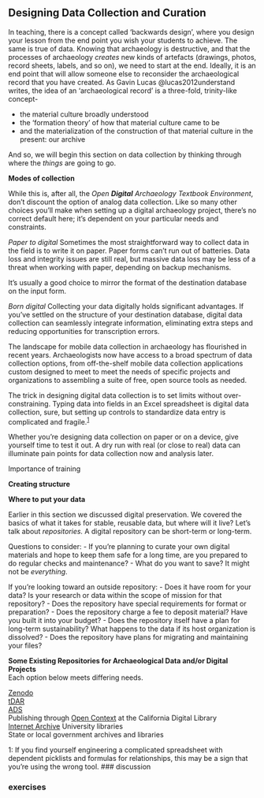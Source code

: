 ## Designing Data Collection and Curation

In teaching, there is a concept called 'backwards design', where you design your lesson from the end point you wish your students to achieve. The same is true of data. Knowing that archaeology is destructive, and that the processes of archaeology _creates_ new kinds of artefacts (drawings, photos, record sheets, labels, and so on), we need to start at the end. Ideally, it is an end point that will allow someone else to reconsider the archaeological record that you have created. As Gavin Lucas @lucas2012understand writes, the idea of an 'archaeological record' is a three-fold, trinity-like concept-

- the material culture broadly understood
- the 'formation theory' of how that material culture came to be
- and the materialization of the construction of that material culture in the present: our archive

And so, we will begin this section on data collection by thinking through where the _things_ are going to go.

<!-- need a graphic here? circular relationship of destination database structure and collection structure. Also, maybe rework that first paragraph to make it make sense in circular fashion.-->

**Modes of collection**

While this is, after all, the *Open* ***Digital*** *Archaeology Textbook Environment*, don't discount the option of analog data collection. Like so many other choices you'll make when setting up a digital archaeology project, there's no correct default here; it's dependent on your particular needs and constraints.

*Paper to digital*
Sometimes the most straightforward way to collect data in the field is to write it on paper. Paper forms can't run out of batteries. Data loss and integrity issues are still real, but massive data loss may be less of a threat when working with paper, depending on backup mechanisms.

It's usually a good choice to mirror the format of the destination database on the input form.

*Born digital*
Collecting your data digitally holds significant advantages. If you've settled on the structure of your destination database, digital data collection can seamlessly integrate information, eliminating extra steps and reducing opportunities for transcription errors.

The landscape for mobile data collection in archaeology has flourished in recent years. Archaeologists now have access to a broad spectrum of data collection options, from off-the-shelf mobile data collection applications custom designed to meet to meet the needs of specific projects and organizations to assembling a suite of free, open source tools as needed.

The trick in designing digital data collection is to set limits without over-constraining. Typing data into fields in an Excel spreadsheet is digital data collection, sure, but setting up controls to standardize data entry is complicated and fragile.<sup>[1](#myfootnote1)</sup>


Whether you're designing data collection on paper or on a device, give yourself time to test it out. A dry run with real (or close to real) data can illuminate pain points for data collection now and analysis later.

Importance of training

**Creating structure**

**Where to put your data**

Earlier in this section we discussed digital preservation. <!-- link back to part 2 intro.  --> We covered the basics of what it takes for stable, reusable data, but where will it live? Let's talk about *repositories.* A digital repository can be short-term or long-term.

Questions to consider:
- If you're planning to curate your own digital materials and hope to keep them safe for a long time, are you prepared to do regular checks and maintenance?
- What do you want to save? It might not be *everything*.

If you're looking toward an outside repository:
- Does it have room for your data? Is your research or data within the scope of mission for that repository?
- Does the repository have special requirements for format or preparation?
- Does the repository charge a fee to deposit material? Have you built it into your budget?
- Does the repository itself have a plan for long-term sustainability? What happens to the data if its host organization is dissolved?
- Does the repository have plans for migrating and maintaining your files?


**Some Existing Repositories for Archaeological Data and/or Digital Projects**  
Each option below meets differing needs.  

<!-- These need descriptions -->
[Zenodo](https://zenodo.org/)  
[tDAR](https://www.tdar.org/)  
[ADS](http://www.archaeologydataservice.ac.uk/)  
Publishing through [Open Context](https://opencontext.org/) at the California Digital Library  
[Internet Archive](https://archive.org/)
University libraries  
State or local government archives and libraries  
<!-- Somewhere in this section it would be good to differentiate kinds of projects and data. Field data vs. interpretive web projects etc. This is probably getting muddled right now.  -->



<a name="myfootnote1">1</a>: If you find yourself engineering a complicated spreadsheet with dependent picklists and formulas for relationships, this may be a sign that you're using the wrong tool.
### discussion

### exercises
